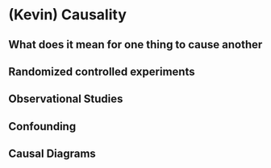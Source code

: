 # (Kevin) Causality {#causality}

## What does it mean for one thing to cause another

## Randomized controlled experiments

## Observational Studies

## Confounding

## Causal Diagrams


